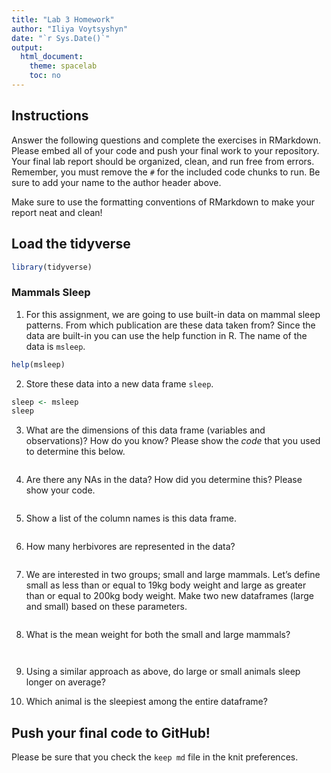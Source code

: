 ```yaml
---
title: "Lab 3 Homework"
author: "Iliya Voytsyshyn"
date: "`r Sys.Date()`"
output:
  html_document:
    theme: spacelab
    toc: no
---
```


## Instructions
Answer the following questions and complete the exercises in RMarkdown. Please embed all of your code and push your final work to your repository. Your final lab report should be organized, clean, and run free from errors. Remember, you must remove the `#` for the included code chunks to run. Be sure to add your name to the author header above.  

Make sure to use the formatting conventions of RMarkdown to make your report neat and clean!  

## Load the tidyverse
```r
library(tidyverse)
```

### Mammals Sleep  
1. For this assignment, we are going to use built-in data on mammal sleep patterns. From which publication are these data taken from? Since the data are built-in you can use the help function in R. The name of the data is `msleep`.  
```r
help(msleep)
```

2. Store these data into a new data frame `sleep`.  
```r
sleep <- msleep
sleep
```

3. What are the dimensions of this data frame (variables and observations)? How do you know? Please show the *code* that you used to determine this below.  
```r

```

4. Are there any NAs in the data? How did you determine this? Please show your code.  
```r

```

5. Show a list of the column names is this data frame.
```r

```

6. How many herbivores are represented in the data?  
```r

```

7. We are interested in two groups; small and large mammals. Let's define small as less than or equal to 19kg body weight and large as greater than or equal to 200kg body weight. Make two new dataframes (large and small) based on these parameters.
```r

```

8. What is the mean weight for both the small and large mammals?
```r

```

```r

```

9. Using a similar approach as above, do large or small animals sleep longer on average?  



10. Which animal is the sleepiest among the entire dataframe?


## Push your final code to GitHub!
Please be sure that you check the `keep md` file in the knit preferences.   